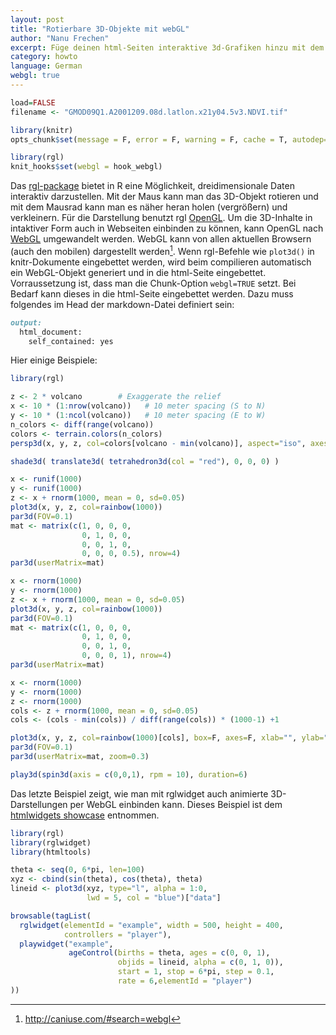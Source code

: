 ```yaml
---
layout: post
title: "Rotierbare 3D-Objekte mit webGL"
author: "Nanu Frechen"
excerpt: Füge deinen html-Seiten interaktive 3d-Grafiken hinzu mit dem rgl-package und WebGL
category: howto
language: German
webgl: true
---
```


```r

load=FALSE
filename <- "GMOD09Q1.A2001209.08d.latlon.x21y04.5v3.NDVI.tif"

library(knitr)
opts_chunk$set(message = F, error = F, warning = F, cache = T, autodep=T, fig.width=7, fig.height=5, dev="svg", dpi=100, tidy=T)

library(rgl)
knit_hooks$set(webgl = hook_webgl)
```


Das [rgl-package](http://rgl.neoscientists.org/about.shtml) bietet in R eine Möglichkeit, dreidimensionale Daten interaktiv darzustellen. Mit der Maus kann man das 3D-Objekt rotieren und mit dem Mausrad kann man es näher heran holen (vergrößern) und verkleinern. Für die Darstellung benutzt rgl [OpenGL](http://opengl.org). Um die 3D-Inhalte in intaktiver Form auch in Webseiten einbinden zu können, kann OpenGL nach [WebGL](https://de.wikipedia.org/wiki/WebGL) umgewandelt werden. WebGL kann von allen aktuellen Browsern (auch den mobilen) dargestellt werden[^1]. Wenn rgl-Befehle wie `plot3d()` in knitr-Dokumente eingebettet werden, wird beim compilieren automatisch ein WebGL-Objekt generiert und in die html-Seite eingebettet. Vorraussetzung ist, dass man die Chunk-Option `webgl=TRUE` setzt. Bei Bedarf kann dieses in die html-Seite eingebettet werden. Dazu muss folgendes im Head der markdown-Datei definiert sein:

[^1]: [http://caniuse.com/#search=webgl](http://caniuse.com/#search=webgl)

```markdown
output: 
  html_document: 
    self_contained: yes
```

Hier einige Beispiele:
```r
library(rgl)

z <- 2 * volcano        # Exaggerate the relief
x <- 10 * (1:nrow(volcano))   # 10 meter spacing (S to N)
y <- 10 * (1:ncol(volcano))   # 10 meter spacing (E to W)
n_colors <- diff(range(volcano))
colors <- terrain.colors(n_colors)
persp3d(x, y, z, col=colors[volcano - min(volcano)], aspect="iso", axes=F, box=F, xlab="", ylab="", zlab="")
```

```r
shade3d( translate3d( tetrahedron3d(col = "red"), 0, 0, 0) )
```




```r
x <- runif(1000)
y <- runif(1000)
z <- x + rnorm(1000, mean = 0, sd=0.05)
plot3d(x, y, z, col=rainbow(1000))
par3d(FOV=0.1)
mat <- matrix(c(1, 0, 0, 0, 
                0, 1, 0, 0, 
                0, 0, 1, 0, 
                0, 0, 0, 0.5), nrow=4)
par3d(userMatrix=mat)
```

```r
x <- rnorm(1000)
y <- rnorm(1000)
z <- x + rnorm(1000, mean = 0, sd=0.05)
plot3d(x, y, z, col=rainbow(1000))
par3d(FOV=0.1)
mat <- matrix(c(1, 0, 0, 0, 
                0, 1, 0, 0, 
                0, 0, 1, 0, 
                0, 0, 0, 1), nrow=4)
par3d(userMatrix=mat)
```

```r
x <- rnorm(1000)
y <- rnorm(1000)
z <- rnorm(1000)
cols <- z + rnorm(1000, mean = 0, sd=0.05)
cols <- (cols - min(cols)) / diff(range(cols)) * (1000-1) +1

plot3d(x, y, z, col=rainbow(1000)[cols], box=F, axes=F, xlab="", ylab="", zlab="")
par3d(FOV=0.1)
par3d(userMatrix=mat, zoom=0.3)
```

```r
play3d(spin3d(axis = c(0,0,1), rpm = 10), duration=6)
```

Das letzte Beispiel zeigt, wie man mit rglwidget auch animierte 3D-Darstellungen per WebGL einbinden kann. Dieses Beispiel ist dem [htmlwidgets showcase](http://www.htmlwidgets.org/showcase_rglwidget.html) entnommen.

```r
library(rgl)
library(rglwidget)
library(htmltools)

theta <- seq(0, 6*pi, len=100)
xyz <- cbind(sin(theta), cos(theta), theta)
lineid <- plot3d(xyz, type="l", alpha = 1:0, 
                 lwd = 5, col = "blue")["data"]

browsable(tagList(
  rglwidget(elementId = "example", width = 500, height = 400,
            controllers = "player"),
  playwidget("example", 
             ageControl(births = theta, ages = c(0, 0, 1),
                        objids = lineid, alpha = c(0, 1, 0)),
                        start = 1, stop = 6*pi, step = 0.1, 
                        rate = 6,elementId = "player")
))

```
